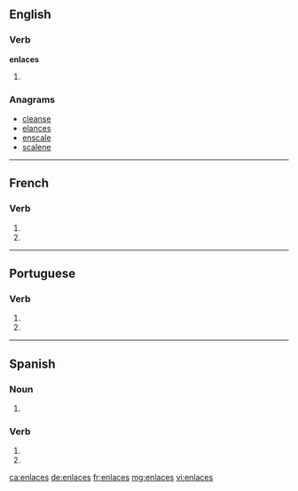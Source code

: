 {{also|enlacés}}
==English==

===Verb===
'''enlaces'''

# {{en-third-person singular of|enlace}}

===Anagrams===
* [[cleanse#English|cleanse]]
* [[elances#English|elances]]
* [[enscale#English|enscale]]
* [[scalene#English|scalene]]

----

==French==

===Verb===
{{fr-verb-form}}

# {{conjugation of|enlacer||2|s|pres|ind|lang=fr}}
# {{conjugation of|enlacer||2|s|pres|sub|lang=fr}}

----

==Portuguese==

===Verb===
{{head|pt|verb form}}

# {{conjugation of|enlaçar||2|s|present|subjunctive|lang=pt}}
# {{conjugation of|enlaçar||2|s|negative|imperative|lang=pt}}

----

==Spanish==

===Noun===
{{head|es|noun form|g=m-p}}

# {{plural of|nocat=1|enlace|lang=es}}

===Verb===
{{es-verb-form|enlazar}}

# {{es-verb form of|ending=ar|mood=imperative|sense=negative|pers=2|formal=no|number=singular|enlazar}}
# {{es-verb form of|ending=ar|mood=subjunctive|tense=present|pers=2|formal=no|number=singular|enlazar}}

[[ca:enlaces]]
[[de:enlaces]]
[[fr:enlaces]]
[[mg:enlaces]]
[[vi:enlaces]]